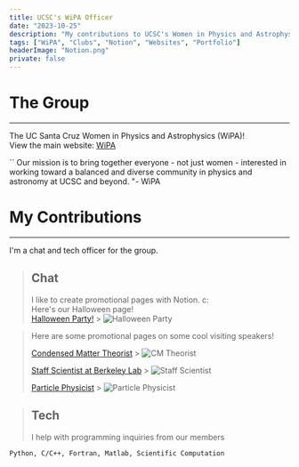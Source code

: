 ```yaml
---
title: UCSC's WiPA Officer
date: "2023-10-25"
description: "My contributions to UCSC's Women in Physics and Astrophysics (WiPA) group as a Tech and Chats Officer  "
tags: ["WiPA", "Clubs", "Notion", "Websites", "Portfolio"]
headerImage: "Notion.png"
private: false
---
```


# The Group

---

The UC Santa Cruz Women in Physics and Astrophysics (WiPA)!\
View the main website: [WiPA](https://ucscwomeninphysics.wixsite.com/ucscwipa/about)

``
Our mission is to bring together everyone - not just women - interested in working toward a balanced and diverse community in physics and astronomy at UCSC and beyond.
"- WiPA

# My Contributions

---

I'm a chat and tech officer for the group.

> ## Chat
>
> I like to create promotional pages with Notion. c: \
> Here's our Halloween page!\
> [Halloween Party!](https://drixitel.notion.site/WiPA-Annual-Halloween-Party-0bb28613bb2f44dcbdcf2211d0cad18c?pvs=4) > ![Halloween Party](images/wipaHalloween.png)

> Here are some promotional pages on some cool visiting speakers!
>
> [Condensed Matter Theorist](https://drixitel.notion.site/Johannes-Mitscherling-40b8cd34a62846fbad11c415a900a065) > ![CM Theorist](images/johan.png)
>
> [Staff Scientist at Berkeley Lab](https://drixitel.notion.site/Sin-ad-Griffin-527def890b344b2bbd7fcfe4f70b30ff) > ![Staff Scientist](images/griff.png)
>
> [Particle Physicist](https://drixitel.notion.site/Astrid-Anker-she-her-1b7d920f79b84fef87ea01b8e819fe4c) > ![Particle Physicist](images/astr.png)

> ## Tech
>
> I help with programming inquiries from our members

    Python, C/C++, Fortran, Matlab, Scientific Computation
